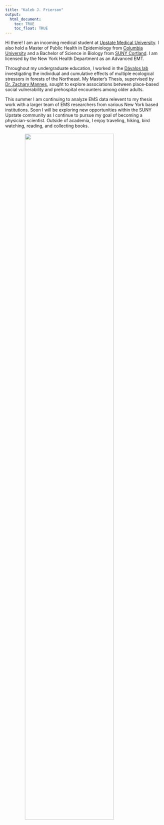 ```yaml
---
title: "Kaleb J. Frierson" 
output:
  html_document: 
    toc: TRUE
    toc_float: TRUE
---
```


Hi there! I am an incoming medical student at [Upstate Medical University](https://www.upstate.edu). I also hold a Master of Public Health in Epidemiology from [Columbia University](https://www.publichealth.columbia.edu/academics/departments/epidemiology) and a Bachelor of Science in Biology from [SUNY Cortland](https://www2.cortland.edu/departments/biology/). I am licensed by the New York Health Department as an Advanced EMT. 


Throughout my undergraduate education, I worked in the [Dávalos lab](https://www2.cortland.edu/departments/biology/faculty/davalos.dot) investigating the individual and cumulative effects of multiple ecological stressors in forests of the Northeast. My Master's Thesis, supervised by [Dr. Zachary Mannes](https://www.publichealth.columbia.edu/profile/zachary-l-mannes-phd#:~:text=Zachary%20Mannes%20is%20an%20Assistant,the%20Yale%20School%20of%20Medicine.), sought to explore associations between place-based social vulnerability and prehospital encounters among older adults. 

This summer I am continuing to analyze EMS data relevent to my thesis work with a larger team of EMS researchers from various New York based institutions. Soon I will be exploring new opportunities within the SUNY Upstate community as I continue to pursue my goal of becoming a physician-scientist. Outside of academia, I enjoy traveling, hiking, bird watching, reading, and collecting books. 
<br>
<br>
<img src="images/638837704494248873.jpeg" style="width:75%; display: block; margin-left: auto; margin-right: auto;">
<br>
<br>